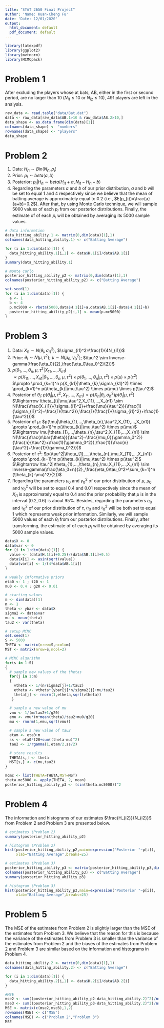 ```yaml
---
title: "STAT 2650 Final Project"
author: 'Name: Kuan-Cheng Fu'
date: 'Date: 12/01/2020'
output:
  html_document: default
  pdf_document: default
---
```


```r
library(latexpdf)
library(ggplot2)
library(mvtnorm)
library(MCMCpack)
```


# Problem 1
After excluding the players whose at bats, AB, either in the first or second period, are no larger than 10 ($N_{i1}\leq10$ or $N_{i2}\leq10$), 491 players are left in the analysis.

```r
raw_data <- read.table("data/Bat.dat")
data <- raw_data[raw_data$AB.1>10 & raw_data$AB.2>10,]
data_shape <- as.data.frame(dim(data)[1])
colnames(data_shape) <- "numbers"
rownames(data_shape) <- "players"
data_shape
```

\pagebreak

# Problem 2
1. Data: $H_{i1} \sim Bin(N_{i1},p_{i})$  
2. Prior: $p_{i} \sim beta(a,b)$  
3. Posterior: $p_{i}|H_{i1} \sim beta(H_{i1}+a,N_{i1}-H_{i1}+b)$  
4. Regarding the parameters $a$ and $b$ of our prior distribution, $a$ and $b$ will be set to equal $1$ and $4$ respectively since we believe that the mean of batting average is approximately equal to $0.2$ (i.e., $E(p_{i})=\frac{a}{a+b}=0.2$). After that, by using Monte Carlo technique, we will sample $5000$ values of each $p_{i}$ from our posterior distributions. Finally, the estimate of of each $p_{i}$ will be obtained by averaging its $5000$ sample values.

```r
# data information
data_hitting_ability.1 <- matrix(0,dim(data)[1],1)
colnames(data_hitting_ability.1) <- c("Batting Average")

for (i in 1:dim(data)[1]) {
  data_hitting_ability.1[i,1] <- data$H.1[i]/data$AB.1[i]
}
summary(data_hitting_ability.1)
```

```r
# monte carlo
posterior_hitting_ability_p2 <- matrix(0,dim(data)[1],1)
colnames(posterior_hitting_ability_p2) <- c("Batting Average")

set.seed(1)
for (i in 1:dim(data)[1]) {
  a <- 1
  b <- 4
  p.mc5000 <- rbeta(5000,data$H.1[i]+a,data$AB.1[i]-data$H.1[i]+b)
  posterior_hitting_ability_p2[i,1] <- mean(p.mc5000)
}
```

\pagebreak

# Problem 3
1. Data: $X_{i1} \sim N(\theta_{i},\sigma_{i1}^2)$, $\sigma_{i1}^2=\frac{1}{4N_{i1}}$  
2. Prior: $\theta_{i} \sim N(\mu,\tau^2)$; $\mu \sim N(\mu_0,\gamma_0^2)$; $\tau^2 \sim Inverse-gamma(\frac{\eta_0}{2},\frac{\eta_0\tau_0^2}{2})$  
3. $p(\theta_{1},...,\theta_{n},\mu,\tau^2|X_{11},...,X_{n1})$  
$\propto p(X_{11},...,X_{n1}|\theta_{1},...,\theta_{n},\mu,\tau^2) \times p(\theta_{1},...,\theta_{n}|\mu,\tau^2) \times p(\mu) \times p(\tau^2)$  
$\propto \prod_{k=1}^n p(X_{k1}|\theta_{k},\sigma_{k1}^2) \times \prod_{k=1}^n p(\theta_{k}|\mu,\tau^2) \times p(\mu) \times p(\tau^2)$  
4. Posterior of $\theta_{i}$: $p(\theta_{i}|\mu,\tau^2,X_{11},...,X_{n1}) \propto p(X_{i1}|\theta_{i},\sigma_{i1}^2)p(\theta_{i}|\mu,\tau^2)$  
$\Rightarrow \theta_{i}|\mu,\tau^2,X_{11},...,X_{n1} \sim N(\frac{\frac{X_{i1}}{\sigma_{i1}^2}+\frac{\mu}{\tau^2}}{\frac{1}{\sigma_{i1}^2}+\frac{1}{\tau^2}},\frac{1}{\frac{1}{\sigma_{i1}^2}+\frac{1}{\tau^2}})$  
5. Posterior of $\mu$: $p(\mu|\theta_{1},...,\theta_{n},\tau^2,X_{11},...,X_{n1}) \propto \prod_{k=1}^n p(\theta_{k}|\mu,\tau^2) \times p(\mu)$  
$\Rightarrow \mu|\theta_{1},...,\theta_{n},\tau^2,X_{11},...,X_{n1} \sim N(\frac{\frac{n\bar{\theta}}{\tau^2}+\frac{\mu_0}{\gamma_0^2}}{\frac{n}{\tau^2}+\frac{1}{\gamma_0^2}},\frac{1}{\frac{n}{\tau^2}+\frac{1}{\gamma_0^2}})$  
6. Posterior of $\tau^2$: $p(\tau^2|\theta_{1},...,\theta_{n},\mu,X_{11},...,X_{n1}) \propto \prod_{k=1}^n p(\theta_{k}|\mu,\tau^2) \times p(\tau^2)$  
$\Rightarrow \tau^2|\theta_{1},...,\theta_{n},\mu,X_{11},...,X_{n1} \sim Inverse-gamma(\frac{\eta_0+n}{2},,\frac{\eta_0\tau_0^2+\sum_{k=1}^n (\theta_{k}-\mu)^2}{2})$  
7. Regarding the parameters $\mu_0$ and $\gamma_0^2$ of our prior distribution of $\mu$, $\mu_0$ and $\gamma_0^2$ will be set to equal $0.4$ and $0.01$ respectively since the mean of $X_{i1}$ is approximately equal to $0.4$ and the prior probability that $\mu$ is in the interval $(0.2, 0.6)$ is about $95\%$. Besides, regarding the parameters $\eta_0$ and $\tau_0^2$ of our prior distribution of $\tau$, $\eta_0$ and $\tau_0^2$ will be both set to equal $1$ which represents weak prior information. Similarly, we will sample $5000$ values of each $\theta_{i}$ from our posterior distributions. Finally, after transforming, the estimate of of each $p_{i}$ will be obtained by averaging its $5000$ sample values.

```r
data$X <- 0
data$var <- 0
for (i in 1:dim(data)[1]) {
  value <- (data$H.1[i]+0.25)/(data$AB.1[i]+0.5)
  data$X[i] <- asin(sqrt(value))
  data$var[i] <- 1/(4*data$AB.1[i])
}
```

```r
# weakly informative priors
eta0 <- 1 ; t20 <- 1
mu0 <- 0.4 ; g20 <- 0.01

# starting values
m <- dim(data)[1]
n <- 1
theta <- ybar <- data$X
sigma2 <- data$var
mu <- mean(theta)
tau2 <- var(theta)

# setup MCMC
set.seed(1)
S <- 5000
THETA <- matrix(nrow=S,ncol=m)
MST <- matrix(nrow=S,ncol=2)
```

```r
# MCMC algorithm
for(s in 1:S) 
{
  # sample new values of the thetas
  for(j in 1:m) 
  {
    vtheta <- 1/(n/sigma2[j]+1/tau2)
    etheta <- vtheta*(ybar[j]*n/sigma2[j]+mu/tau2)
    theta[j] <- rnorm(1,etheta,sqrt(vtheta))
   }

  # sample a new value of mu
  vmu <- 1/(m/tau2+1/g20)
  emu <- vmu*(m*mean(theta)/tau2+mu0/g20)
  mu <- rnorm(1,emu,sqrt(vmu)) 

  # sample a new value of tau2
  etam <- eta0+m
  ss <- eta0*t20+sum((theta-mu)^2)
  tau2 <- 1/rgamma(1,etam/2,ss/2)

  # store results
  THETA[s,] <- theta
  MST[s,] <- c(mu,tau2)
} 

mcmc <- list(THETA=THETA,MST=MST)
theta.mc5000 <- apply(THETA, 2, mean)
posterior_hitting_ability_p3 <- (sin(theta.mc5000))^2
```

# Problem 4
The information and histograms of our estimates $\frac{H_{i2}}{N_{i2}}$ from Problem 2 and Problem 3 are presented below.

```r
# estimates (Problem 2)
summary(posterior_hitting_ability_p2)
```

```r
# histogram (Problem 2)
hist(posterior_hitting_ability_p2,main=expression("Posterior "~p[i]),
     xlab="Batting Average",breaks=25)
```

```r
# estimates (Problem 3)
posterior_hitting_ability_p3 <- matrix(posterior_hitting_ability_p3,dim(data)[1],1)
colnames(posterior_hitting_ability_p3) <- c("Batting Average")
summary(posterior_hitting_ability_p3)
```
 
```r
# histogram (Problem 3)
hist(posterior_hitting_ability_p3,main=expression("Posterior "~p[i]),
     xlab="Batting Average",breaks=25)
```

# Problem 5
The MSE of the estimates from Problem 2 is slightly larger than the MSE of the estimates from Problem 3. We believe that the reason for this is because the variance of the estimates from Problem 3 is smaller than the variance of the estimates from Problem 2 and the biases of the estimates from Problem 2 and Problem 3 are similar based on the information and histograms in Problem 4.

```r
data_hitting_ability.2 <- matrix(0,dim(data)[1],1)
colnames(data_hitting_ability.2) <- c("Batting Average")

for (i in 1:dim(data)[1]) {
  data_hitting_ability.2[i,1] <- data$H.2[i]/data$AB.2[i]
}

#MSE
mse2 <- sum((posterior_hitting_ability_p2-data_hitting_ability.2)^2)/nrow(data) 
mse3 <- sum((posterior_hitting_ability_p3-data_hitting_ability.2)^2)/nrow(data)
MSE <- matrix(c(mse2,mse3),1,2)
rownames(MSE) <- c("MSE")
colnames(MSE) <- c("Problem 2","Problem 3")
MSE
```
